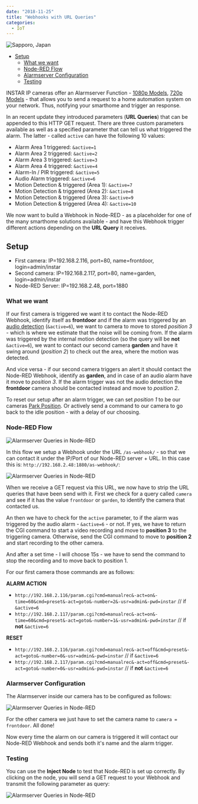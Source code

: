 ```yaml
---
date: "2018-11-25"
title: "Webhooks with URL Queries"
categories:
  - IoT
---
```


![Sapporo, Japan](./photo-kt456d_645dhfh6dgjkhg4_d.jpg)


<!-- TOC -->

- [Setup](#setup)
  - [What we want](#what-we-want)
  - [Node-RED Flow](#node-red-flow)
  - [Alarmserver Configuration](#alarmserver-configuration)
  - [Testing](#testing)

<!-- /TOC -->


INSTAR IP cameras offer an Alarmserver Function - [1080p Models](https://wiki.instar.com/Web_User_Interface/1080p_Series/Alarm/Alarm_Server/), [720p Models](https://wiki.instar.com/Web_User_Interface/720p_Series/Alarm/Alarmserver/) - that allows you to send a request to a home automation system on your network. Thus, notifying your smarthome and trigger an response.


In an recent update they introduced parameters (__URL Queries__) that can be appended to this HTTP GET request. There are three custom parameters available as well as a specified parameter that can tell us what triggered the alarm. The latter - called `active` can have the following 10 values:


* Alarm Area 1 triggered: `&active=1`
* Alarm Area 2 triggered: `&active=2`
* Alarm Area 3 triggered: `&active=3`
* Alarm Area 4 triggered: `&active=4`
* Alarm-In / PIR triggered: `&active=5`
* Audio Alarm triggered: `&active=6`
* Motion Detection & triggered (Area 1): `&active=7`
* Motion Detection & triggered (Area 2): `&active=8`
* Motion Detection & triggered (Area 3): `&active=9`
* Motion Detection & triggered (Area 4): `&active=10`

We now want to build a Webhook in Node-RED - as a placeholder for one of the many smarthome solutions available - and have this Webhook trigger different actions depending on the __URL Query__ it receives.

## Setup

* First camera: IP=192.168.2.116, port=80, name=frontdoor, login=admin/instar
* Second camera: IP=192.168.2.117, port=80, name=garden, login=admin/instar
* Node-RED Server: IP=192.168.2.48, port=1880

### What we want

If our first camera is triggered we want it to contact the Node-RED Webhook, identify itself as __frontdoor__ and if the alarm was triggered by an [audio detection](https://wiki.instar.com/Web_User_Interface/1080p_Series/Alarm/Actions/) (`&active=6`), we want to camera to move to stored _position 3_ - which is where we estimate that the noise will be coming from. If the alarm was triggered by the internal motion detection (so the query will be __not__ `&active=6`), we want to contact our second camera __garden__ and have it swing around (_position 2_) to check out the area, where the motion was detected.


And vice versa - if our second camera triggers an alert it should contact the Node-RED Webhook, identify as __garden__, and in case of an audio alarm have it move to _position 3_. If the alarm trigger was not the audio detection the __frontdoor__ camera should be contacted instead and move to _position 2_.


To reset our setup after an alarm trigger, we can set _position 1_ to be our cameras [Park Position](https://wiki.instar.com/Web_User_Interface/1080p_Series/Features/PTZ/). Or actively send a command to our camera to go back to the idle position - with a delay of our choosing.



### Node-RED Flow


![Alarmserver Queries in Node-RED](./INSTAR_Alarmserver_Queries_in_Node-RED_01.png)


In this flow we setup a Webhook under the URL `/as-webhook/` - so that we can contact it under the IP/Port of our Node-RED server + URL. In this case this is: `http://192.168.2.48:1880/as-webhook/`:


![Alarmserver Queries in Node-RED](./INSTAR_Alarmserver_Queries_in_Node-RED_02.png)


When we receive a GET request via this URL, we now have to strip the URL queries that have been send with it. First we check for a query called `camera` and see if it has the value `frontdoor` or `garden`, to identify the camera that contacted us.

An then we have to check for the `active` parameter, to if the alarm was triggered by the audio alarm - `&active=6` - or not. If yes, we have to return the CGI command to start a video recording and move to __position 3__ to the triggering camera. Otherwise, send the CGI command to move to __position 2__ and start recording to the other camera.

And after a set time - I will choose 15s - we have to send the command to stop the recording and to move back to position 1. 

For our first camera those commands are as follows:

__ALARM ACTION__

* `http://192.168.2.116/param.cgi?cmd=manualrec&-act=on&-time=60&cmd=preset&-act=goto&-number=2&-usr=admin&-pwd=instar` // if `&active=6`
* `http://192.168.2.117/param.cgi?cmd=manualrec&-act=on&-time=60&cmd=preset&-act=goto&-number=1&-usr=admin&-pwd=instar` // if __not__ `&active=6`


__RESET__

* `http://192.168.2.116/param.cgi?cmd=manualrec&-act=off&cmd=preset&-act=goto&-number=0&-usr=admin&-pwd=instar` // if `&active=6`
* `http://192.168.2.117/param.cgi?cmd=manualrec&-act=off&cmd=preset&-act=goto&-number=0&-usr=admin&-pwd=instar` // if __not__ `&active=6`


### Alarmserver Configuration

The Alarmserver inside our camera has to be configured as follows:


![Alarmserver Queries in Node-RED](./INSTAR_Alarmserver_Queries_in_Node-RED_03.png)


For the other camera we just have to set the camera name to `camera = frontdoor`. All done!


Now every time the alarm on our camera is triggered it will contact our Node-RED Webhook and sends both it's name and the alarm trigger.


### Testing

You can use the __Inject Node__ to test that Node-RED is set up correctly. By clicking on the node, you will send a GET request to your Webhook and transmit the following parameter as query:


![Alarmserver Queries in Node-RED](./INSTAR_Alarmserver_Queries_in_Node-RED_04.png)